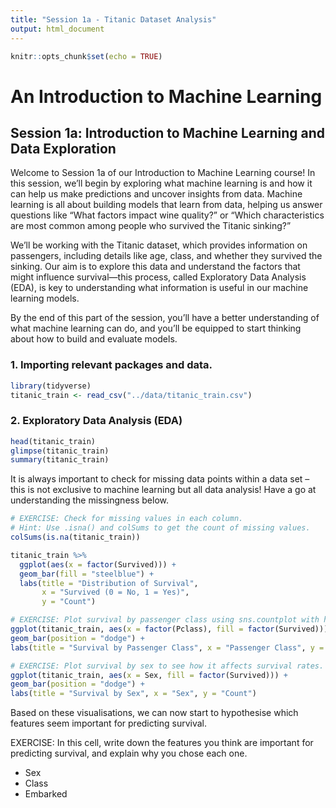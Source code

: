 ```yaml
---
title: "Session 1a - Titanic Dataset Analysis"
output: html_document
---
```


```r
knitr::opts_chunk$set(echo = TRUE)
```

# An Introduction to Machine Learning
## Session 1a: Introduction to Machine Learning and Data Exploration

Welcome to Session 1a of our Introduction to Machine Learning course! In this session, we'll begin by exploring what machine learning is and how it can help us make predictions and uncover insights from data. Machine learning is all about building models that learn from data, helping us answer questions like “What factors impact wine quality?” or “Which characteristics are most common among people who survived the Titanic sinking?”

We'll be working with the Titanic dataset, which provides information on passengers, including details like age, class, and whether they survived the sinking. Our aim is to explore this data and understand the factors that might influence survival—this process, called Exploratory Data Analysis (EDA), is key to understanding what information is useful in our machine learning models.

By the end of this part of the session, you'll have a better understanding of what machine learning can do, and you'll be equipped to start thinking about how to build and evaluate models.

### 1. Importing relevant packages and data.

```r
library(tidyverse)
titanic_train <- read_csv("../data/titanic_train.csv")
```

### 2. Exploratory Data Analysis (EDA)

```r
head(titanic_train)
glimpse(titanic_train)
summary(titanic_train)
```

It is always important to check for missing data points within a data set -- this is not exclusive to machine learning but all data analysis! Have a go at understanding the missingness below.

```r
# EXERCISE: Check for missing values in each column.
# Hint: Use .isna() and colSums to get the count of missing values.
colSums(is.na(titanic_train))
```

```r
titanic_train %>%
  ggplot(aes(x = factor(Survived))) +
  geom_bar(fill = "steelblue") +
  labs(title = "Distribution of Survival",
       x = "Survived (0 = No, 1 = Yes)",
       y = "Count")
```


```r
# EXERCISE: Plot survival by passenger class using sns.countplot with hue='Survived'.
ggplot(titanic_train, aes(x = factor(Pclass), fill = factor(Survived))) +
geom_bar(position = "dodge") +
labs(title = "Survival by Passenger Class", x = "Passenger Class", y = "Count")
```

```r
# EXERCISE: Plot survival by sex to see how it affects survival rates.
ggplot(titanic_train, aes(x = Sex, fill = factor(Survived))) +
geom_bar(position = "dodge") +
labs(title = "Survival by Sex", x = "Sex", y = "Count")
```

Based on these visualisations, we can now start to hypothesise which features seem important for predicting survival.

EXERCISE: In this cell, write down the features you think are important for predicting survival, and explain why you chose each one.

- Sex
- Class
- Embarked